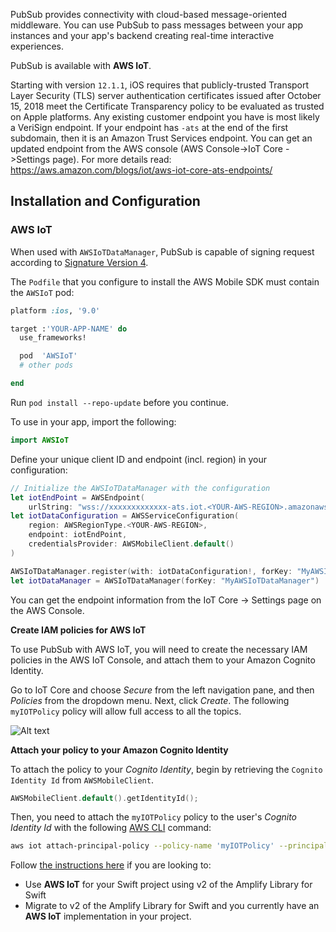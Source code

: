 PubSub provides connectivity with cloud-based message-oriented middleware. You can use PubSub to pass messages between your app instances and your app's backend creating real-time interactive experiences.

PubSub is available with **AWS IoT**. 

<Callout>

Starting with version `12.1.1`, iOS requires that publicly-trusted Transport Layer Security (TLS) server authentication certificates issued after October 15, 2018 meet the Certificate Transparency policy to be evaluated as trusted on Apple platforms. Any existing customer endpoint you have is most likely a VeriSign endpoint. If your endpoint has `-ats` at the end of the first subdomain, then it is an Amazon Trust Services endpoint. You can get an updated endpoint from the AWS console (AWS Console->IoT Core ->Settings page). For more details read: https://aws.amazon.com/blogs/iot/aws-iot-core-ats-endpoints/

</Callout>

## Installation and Configuration

### AWS IoT

When used with `AWSIoTDataManager`, PubSub is capable of signing request according to [Signature Version 4](https://docs.aws.amazon.com/general/latest/gr/signature-version-4.html). 

<BlockSwitcher>

<Block name="Standalone AWS SDK usage">

The `Podfile` that you configure to install the AWS Mobile SDK must contain the `AWSIoT` pod:

```ruby
platform :ios, '9.0'

target :'YOUR-APP-NAME' do
  use_frameworks!

  pod  'AWSIoT'
  # other pods

end
```

Run `pod install --repo-update` before you continue.

To use in your app, import the following:

```swift
import AWSIoT
```

Define your unique client ID and endpoint (incl. region) in your configuration:

```swift
// Initialize the AWSIoTDataManager with the configuration
let iotEndPoint = AWSEndpoint(
    urlString: "wss://xxxxxxxxxxxxx-ats.iot.<YOUR-AWS-REGION>.amazonaws.com/mqtt")
let iotDataConfiguration = AWSServiceConfiguration(
    region: AWSRegionType.<YOUR-AWS-REGION>,
    endpoint: iotEndPoint,
    credentialsProvider: AWSMobileClient.default()
)

AWSIoTDataManager.register(with: iotDataConfiguration!, forKey: "MyAWSIoTDataManager")
let iotDataManager = AWSIoTDataManager(forKey: "MyAWSIoTDataManager")
```

<Callout>

You can get the endpoint information from the IoT Core -> Settings page on the AWS Console.  

</Callout>

**Create IAM policies for AWS IoT**

To use PubSub with AWS IoT, you will need to create the necessary IAM policies in the AWS IoT Console, and attach them to your Amazon Cognito Identity. 

Go to IoT Core and choose *Secure* from the left navigation pane, and then *Policies* from the dropdown menu. Next, click *Create*. The following `myIOTPolicy` policy will allow full access to all the topics.

![Alt text](/images/iot_attach_policy.png)

**Attach your policy to your Amazon Cognito Identity**

To attach the policy to your *Cognito Identity*, begin by retrieving the `Cognito Identity Id` from `AWSMobileClient`.

```swift
AWSMobileClient.default().getIdentityId();
```

Then, you need to attach the `myIOTPolicy` policy to the user's *Cognito Identity Id* with the following [AWS CLI](https://aws.amazon.com/cli/) command:

```bash
aws iot attach-principal-policy --policy-name 'myIOTPolicy' --principal '<YOUR_COGNITO_IDENTITY_ID>'
```

</Block>

<Block name="With Amplify Library for Swift">

Follow [the instructions here](/[platform]/sdk/pubsub/aws-iot-and-amplify/) if you are looking to:
  - Use **AWS IoT** for your Swift project using v2 of the Amplify Library for Swift
  - Migrate to v2 of the Amplify Library for Swift and you currently have an **AWS IoT** implementation in your project. 

</Block>

</BlockSwitcher>
